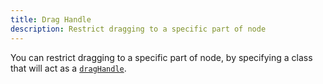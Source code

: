 ```yaml
---
title: Drag Handle
description: Restrict dragging to a specific part of node
---
```



You can restrict dragging to a specific part of node, by specifying a class that will act as a [`dragHandle`](/api-reference/types/node).

<RemoteCodeViewer route="examples/nodes/drag-handle" framework="react" />
